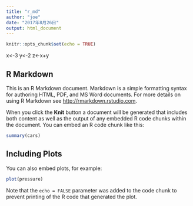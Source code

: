```yaml
---
title: "r_md"
author: "joe"
date: "2017年8月26日"
output: html_document
---
```


```r
knitr::opts_chunk$set(echo = TRUE)
```
x<-3
y<-2
z<-x+y

## R Markdown

This is an R Markdown document. Markdown is a simple formatting syntax for authoring HTML, PDF, and MS Word documents. For more details on using R Markdown see <http://rmarkdown.rstudio.com>.

When you click the **Knit** button a document will be generated that includes both content as well as the output of any embedded R code chunks within the document. You can embed an R code chunk like this:

```r
summary(cars)
```

## Including Plots

You can also embed plots, for example:

```r
plot(pressure)
```

Note that the `echo = FALSE` parameter was added to the code chunk to prevent printing of the R code that generated the plot.
